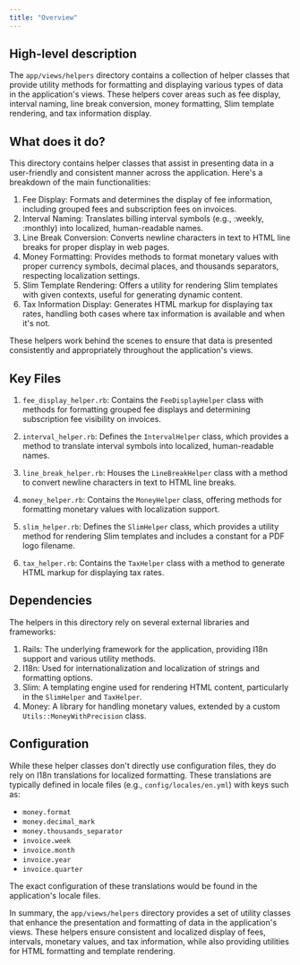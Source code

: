 ```yaml
---
title: "Overview"
---
```


## High-level description
The `app/views/helpers` directory contains a collection of helper classes that provide utility methods for formatting and displaying various types of data in the application's views. These helpers cover areas such as fee display, interval naming, line break conversion, money formatting, Slim template rendering, and tax information display.

## What does it do?
This directory contains helper classes that assist in presenting data in a user-friendly and consistent manner across the application. Here's a breakdown of the main functionalities:

1. Fee Display: Formats and determines the display of fee information, including grouped fees and subscription fees on invoices.
2. Interval Naming: Translates billing interval symbols (e.g., :weekly, :monthly) into localized, human-readable names.
3. Line Break Conversion: Converts newline characters in text to HTML line breaks for proper display in web pages.
4. Money Formatting: Provides methods to format monetary values with proper currency symbols, decimal places, and thousands separators, respecting localization settings.
5. Slim Template Rendering: Offers a utility for rendering Slim templates with given contexts, useful for generating dynamic content.
6. Tax Information Display: Generates HTML markup for displaying tax rates, handling both cases where tax information is available and when it's not.

These helpers work behind the scenes to ensure that data is presented consistently and appropriately throughout the application's views.

## Key Files

1. `fee_display_helper.rb`: Contains the `FeeDisplayHelper` class with methods for formatting grouped fee displays and determining subscription fee visibility on invoices.

2. `interval_helper.rb`: Defines the `IntervalHelper` class, which provides a method to translate interval symbols into localized, human-readable names.

3. `line_break_helper.rb`: Houses the `LineBreakHelper` class with a method to convert newline characters in text to HTML line breaks.

4. `money_helper.rb`: Contains the `MoneyHelper` class, offering methods for formatting monetary values with localization support.

5. `slim_helper.rb`: Defines the `SlimHelper` class, which provides a utility method for rendering Slim templates and includes a constant for a PDF logo filename.

6. `tax_helper.rb`: Contains the `TaxHelper` class with a method to generate HTML markup for displaying tax rates.

## Dependencies
The helpers in this directory rely on several external libraries and frameworks:

1. Rails: The underlying framework for the application, providing I18n support and various utility methods.
2. I18n: Used for internationalization and localization of strings and formatting options.
3. Slim: A templating engine used for rendering HTML content, particularly in the `SlimHelper` and `TaxHelper`.
4. Money: A library for handling monetary values, extended by a custom `Utils::MoneyWithPrecision` class.

## Configuration
While these helper classes don't directly use configuration files, they do rely on I18n translations for localized formatting. These translations are typically defined in locale files (e.g., `config/locales/en.yml`) with keys such as:

- `money.format`
- `money.decimal_mark`
- `money.thousands_separator`
- `invoice.week`
- `invoice.month`
- `invoice.year`
- `invoice.quarter`

The exact configuration of these translations would be found in the application's locale files.

In summary, the `app/views/helpers` directory provides a set of utility classes that enhance the presentation and formatting of data in the application's views. These helpers ensure consistent and localized display of fees, intervals, monetary values, and tax information, while also providing utilities for HTML formatting and template rendering.